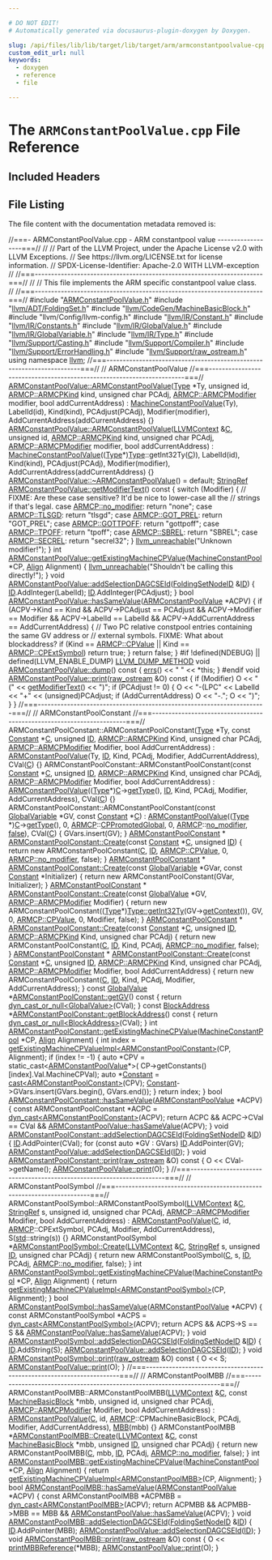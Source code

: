 ```yaml
---

# DO NOT EDIT!
# Automatically generated via docusaurus-plugin-doxygen by Doxygen.

slug: /api/files/lib/lib/target/lib/target/arm/armconstantpoolvalue-cpp
custom_edit_url: null
keywords:
  - doxygen
  - reference
  - file

---
```





# The `ARMConstantPoolValue.cpp` File Reference

<DoxygenPage pluginConfig={pluginConfig}>



## Included Headers

<IncludesList>
<IncludesListItem
  filePath="ARMConstantPoolValue.h"
  permalink="/docs/api/files/lib/lib/target/lib/target/arm/armconstantpoolvalue-h"
  isLocal="true" />
<IncludesListItem
  filePath="llvm/ADT/FoldingSet.h"
  permalink="/docs/api/files/include/include/llvm/include/llvm/adt/foldingset-h"
  isLocal="true" />
<IncludesListItem
  filePath="llvm/CodeGen/MachineBasicBlock.h"
  permalink="/docs/api/files/include/include/llvm/include/llvm/codegen/machinebasicblock-h"
  isLocal="true" />
<IncludesListItem
  filePath="llvm/Config/llvm-config.h"
  permalink=""
  isLocal="true" />
<IncludesListItem
  filePath="llvm/IR/Constant.h"
  permalink="/docs/api/files/include/include/llvm/include/llvm/ir/constant-h"
  isLocal="true" />
<IncludesListItem
  filePath="llvm/IR/Constants.h"
  permalink="/docs/api/files/include/include/llvm/include/llvm/ir/constants-h"
  isLocal="true" />
<IncludesListItem
  filePath="llvm/IR/GlobalValue.h"
  permalink="/docs/api/files/include/include/llvm/include/llvm/ir/globalvalue-h"
  isLocal="true" />
<IncludesListItem
  filePath="llvm/IR/GlobalVariable.h"
  permalink="/docs/api/files/include/include/llvm/include/llvm/ir/globalvariable-h"
  isLocal="true" />
<IncludesListItem
  filePath="llvm/IR/Type.h"
  permalink="/docs/api/files/include/include/llvm/include/llvm/ir/type-h"
  isLocal="true" />
<IncludesListItem
  filePath="llvm/Support/Casting.h"
  permalink="/docs/api/files/include/include/llvm/include/llvm/support/casting-h"
  isLocal="true" />
<IncludesListItem
  filePath="llvm/Support/Compiler.h"
  permalink="/docs/api/files/include/include/llvm/include/llvm/support/compiler-h"
  isLocal="true" />
<IncludesListItem
  filePath="llvm/Support/ErrorHandling.h"
  permalink="/docs/api/files/include/include/llvm/include/llvm/support/errorhandling-h"
  isLocal="true" />
<IncludesListItem
  filePath="llvm/Support/raw_ostream.h"
  permalink="/docs/api/files/include/include/llvm/include/llvm/support/raw-ostream-h"
  isLocal="true" />
</IncludesList>


## File Listing

The file content with the documentation metadata removed is:

<ProgramListing>

<Link id="l00001" /><CodeLine lineNumber="1"><Highlight kind="comment">//===- ARMConstantPoolValue.cpp - ARM constantpool value ------------------===//</Highlight><Highlight kind="normal"></Highlight></CodeLine>
<Link id="l00002" /><CodeLine lineNumber="2"><Highlight kind="normal"></Highlight><Highlight kind="comment">//</Highlight><Highlight kind="normal"></Highlight></CodeLine>
<Link id="l00003" /><CodeLine lineNumber="3"><Highlight kind="normal"></Highlight><Highlight kind="comment">// Part of the LLVM Project, under the Apache License v2.0 with LLVM Exceptions.</Highlight><Highlight kind="normal"></Highlight></CodeLine>
<Link id="l00004" /><CodeLine lineNumber="4"><Highlight kind="normal"></Highlight><Highlight kind="comment">// See https://llvm.org/LICENSE.txt for license information.</Highlight><Highlight kind="normal"></Highlight></CodeLine>
<Link id="l00005" /><CodeLine lineNumber="5"><Highlight kind="normal"></Highlight><Highlight kind="comment">// SPDX-License-Identifier: Apache-2.0 WITH LLVM-exception</Highlight><Highlight kind="normal"></Highlight></CodeLine>
<Link id="l00006" /><CodeLine lineNumber="6"><Highlight kind="normal"></Highlight><Highlight kind="comment">//</Highlight><Highlight kind="normal"></Highlight></CodeLine>
<Link id="l00007" /><CodeLine lineNumber="7"><Highlight kind="normal"></Highlight><Highlight kind="comment">//===----------------------------------------------------------------------===//</Highlight><Highlight kind="normal"></Highlight></CodeLine>
<Link id="l00008" /><CodeLine lineNumber="8"><Highlight kind="normal"></Highlight><Highlight kind="comment">//</Highlight><Highlight kind="normal"></Highlight></CodeLine>
<Link id="l00009" /><CodeLine lineNumber="9"><Highlight kind="normal"></Highlight><Highlight kind="comment">// This file implements the ARM specific constantpool value class.</Highlight><Highlight kind="normal"></Highlight></CodeLine>
<Link id="l00010" /><CodeLine lineNumber="10"><Highlight kind="normal"></Highlight><Highlight kind="comment">//</Highlight><Highlight kind="normal"></Highlight></CodeLine>
<Link id="l00011" /><CodeLine lineNumber="11"><Highlight kind="normal"></Highlight><Highlight kind="comment">//===----------------------------------------------------------------------===//</Highlight><Highlight kind="normal"></Highlight></CodeLine>
<Link id="l00012" /><CodeLine lineNumber="12"><Highlight kind="normal"></Highlight></CodeLine>
<Link id="l00013" /><CodeLine lineNumber="13"><Highlight kind="normal"></Highlight><Highlight kind="preprocessor">#include &quot;<a href="/docs/api/files/lib/lib/target/lib/target/arm/armconstantpoolvalue-h">ARMConstantPoolValue.h</a>&quot;</Highlight><Highlight kind="normal"></Highlight></CodeLine>
<Link id="l00014" /><CodeLine lineNumber="14"><Highlight kind="normal"></Highlight><Highlight kind="preprocessor">#include &quot;<a href="/docs/api/files/include/include/llvm/include/llvm/adt/foldingset-h">llvm/ADT/FoldingSet.h</a>&quot;</Highlight><Highlight kind="normal"></Highlight></CodeLine>
<Link id="l00015" /><CodeLine lineNumber="15"><Highlight kind="normal"></Highlight><Highlight kind="preprocessor">#include &quot;<a href="/docs/api/files/include/include/llvm/include/llvm/codegen/machinebasicblock-h">llvm/CodeGen/MachineBasicBlock.h</a>&quot;</Highlight><Highlight kind="normal"></Highlight></CodeLine>
<Link id="l00016" /><CodeLine lineNumber="16"><Highlight kind="normal"></Highlight><Highlight kind="preprocessor">#include &quot;llvm/Config/llvm-config.h&quot;</Highlight><Highlight kind="normal"></Highlight></CodeLine>
<Link id="l00017" /><CodeLine lineNumber="17"><Highlight kind="normal"></Highlight><Highlight kind="preprocessor">#include &quot;<a href="/docs/api/files/include/include/llvm/include/llvm/ir/constant-h">llvm/IR/Constant.h</a>&quot;</Highlight><Highlight kind="normal"></Highlight></CodeLine>
<Link id="l00018" /><CodeLine lineNumber="18"><Highlight kind="normal"></Highlight><Highlight kind="preprocessor">#include &quot;<a href="/docs/api/files/include/include/llvm/include/llvm/ir/constants-h">llvm/IR/Constants.h</a>&quot;</Highlight><Highlight kind="normal"></Highlight></CodeLine>
<Link id="l00019" /><CodeLine lineNumber="19"><Highlight kind="normal"></Highlight><Highlight kind="preprocessor">#include &quot;<a href="/docs/api/files/include/include/llvm/include/llvm/ir/globalvalue-h">llvm/IR/GlobalValue.h</a>&quot;</Highlight><Highlight kind="normal"></Highlight></CodeLine>
<Link id="l00020" /><CodeLine lineNumber="20"><Highlight kind="normal"></Highlight><Highlight kind="preprocessor">#include &quot;<a href="/docs/api/files/include/include/llvm/include/llvm/ir/globalvariable-h">llvm/IR/GlobalVariable.h</a>&quot;</Highlight><Highlight kind="normal"></Highlight></CodeLine>
<Link id="l00021" /><CodeLine lineNumber="21"><Highlight kind="normal"></Highlight><Highlight kind="preprocessor">#include &quot;<a href="/docs/api/files/include/include/llvm/include/llvm/ir/type-h">llvm/IR/Type.h</a>&quot;</Highlight><Highlight kind="normal"></Highlight></CodeLine>
<Link id="l00022" /><CodeLine lineNumber="22"><Highlight kind="normal"></Highlight><Highlight kind="preprocessor">#include &quot;<a href="/docs/api/files/include/include/llvm/include/llvm/support/casting-h">llvm/Support/Casting.h</a>&quot;</Highlight><Highlight kind="normal"></Highlight></CodeLine>
<Link id="l00023" /><CodeLine lineNumber="23"><Highlight kind="normal"></Highlight><Highlight kind="preprocessor">#include &quot;<a href="/docs/api/files/include/include/llvm/include/llvm/support/compiler-h">llvm/Support/Compiler.h</a>&quot;</Highlight><Highlight kind="normal"></Highlight></CodeLine>
<Link id="l00024" /><CodeLine lineNumber="24"><Highlight kind="normal"></Highlight><Highlight kind="preprocessor">#include &quot;<a href="/docs/api/files/include/include/llvm/include/llvm/support/errorhandling-h">llvm/Support/ErrorHandling.h</a>&quot;</Highlight><Highlight kind="normal"></Highlight></CodeLine>
<Link id="l00025" /><CodeLine lineNumber="25"><Highlight kind="normal"></Highlight><Highlight kind="preprocessor">#include &quot;<a href="/docs/api/files/include/include/llvm/include/llvm/support/raw-ostream-h">llvm/Support/raw&#95;ostream.h</a>&quot;</Highlight><Highlight kind="normal"></Highlight></CodeLine>
<Link id="l00026" /><CodeLine lineNumber="26"><Highlight kind="normal"></Highlight></CodeLine>
<Link id="l00027" /><CodeLine lineNumber="27"><Highlight kind="normal"></Highlight><Highlight kind="keyword">using namespace </Highlight><Highlight kind="normal"><a href="/docs/api/namespaces/llvm">llvm</a>;</Highlight></CodeLine>
<Link id="l00028" /><CodeLine lineNumber="28"><Highlight kind="normal"></Highlight></CodeLine>
<Link id="l00029" /><CodeLine lineNumber="29"><Highlight kind="normal"></Highlight><Highlight kind="comment">//===----------------------------------------------------------------------===//</Highlight><Highlight kind="normal"></Highlight></CodeLine>
<Link id="l00030" /><CodeLine lineNumber="30"><Highlight kind="normal"></Highlight><Highlight kind="comment">// ARMConstantPoolValue</Highlight><Highlight kind="normal"></Highlight></CodeLine>
<Link id="l00031" /><CodeLine lineNumber="31"><Highlight kind="normal"></Highlight><Highlight kind="comment">//===----------------------------------------------------------------------===//</Highlight><Highlight kind="normal"></Highlight></CodeLine>
<Link id="l00032" /><CodeLine lineNumber="32"><Highlight kind="normal"></Highlight></CodeLine>
<Link id="l00033" /><CodeLine lineNumber="33" lineLink="/docs/api/classes/llvm/armconstantpoolvalue/#a6d52e73a2bb8e9ddb5c1a00cf45d88e0"><Highlight kind="normal"><a href="/docs/api/classes/llvm/armconstantpoolvalue/#a6d52e73a2bb8e9ddb5c1a00cf45d88e0">ARMConstantPoolValue::ARMConstantPoolValue</a>(<a href="/docs/api/classes/llvm/type">Type</a> &#42;Ty, </Highlight><Highlight kind="keywordtype">unsigned</Highlight><Highlight kind="normal"> </Highlight><Highlight kind="keywordtype">id</Highlight><Highlight kind="normal">,</Highlight></CodeLine>
<Link id="l00034" /><CodeLine lineNumber="34"><Highlight kind="normal">                                           <a href="/docs/api/namespaces/llvm/armcp/#ad7299e03746a8bdbbff1d3aaf03eaaab">ARMCP::ARMCPKind</a> kind,</Highlight></CodeLine>
<Link id="l00035" /><CodeLine lineNumber="35"><Highlight kind="normal">                                           </Highlight><Highlight kind="keywordtype">unsigned</Highlight><Highlight kind="normal"> </Highlight><Highlight kind="keywordtype">char</Highlight><Highlight kind="normal"> PCAdj,</Highlight></CodeLine>
<Link id="l00036" /><CodeLine lineNumber="36"><Highlight kind="normal">                                           <a href="/docs/api/namespaces/llvm/armcp/#ad792b254bbbd9b9f3e5ea93d54a54d85">ARMCP::ARMCPModifier</a> modifier,</Highlight></CodeLine>
<Link id="l00037" /><CodeLine lineNumber="37"><Highlight kind="normal">                                           </Highlight><Highlight kind="keywordtype">bool</Highlight><Highlight kind="normal"> addCurrentAddress)</Highlight></CodeLine>
<Link id="l00038" /><CodeLine lineNumber="38"><Highlight kind="normal">  : <a href="/docs/api/classes/llvm/machineconstantpoolvalue/#ac688aad44da54c2262096a4b5c5891f4">MachineConstantPoolValue</a>(Ty), LabelId(id), Kind(kind),</Highlight></CodeLine>
<Link id="l00039" /><CodeLine lineNumber="39"><Highlight kind="normal">    PCAdjust(PCAdj), Modifier(modifier),</Highlight></CodeLine>
<Link id="l00040" /><CodeLine lineNumber="40"><Highlight kind="normal">    AddCurrentAddress(addCurrentAddress) &#123;&#125;</Highlight></CodeLine>
<Link id="l00041" /><CodeLine lineNumber="41"><Highlight kind="normal"></Highlight></CodeLine>
<Link id="l00042" /><CodeLine lineNumber="42" lineLink="/docs/api/classes/llvm/armconstantpoolvalue/#a3396883abbd2b3c2e61cd4f87943702c"><Highlight kind="normal"><a href="/docs/api/classes/llvm/armconstantpoolvalue/#a6d52e73a2bb8e9ddb5c1a00cf45d88e0">ARMConstantPoolValue::ARMConstantPoolValue</a>(<a href="/docs/api/classes/llvm/llvmcontext">LLVMContext</a> &amp;<a href="/docs/api/namespaces/llvm/callingconv/#ac6aa1387c4375260e2468eb5a77fdb4cafd841a49aec1539bc88abc8ff9e170fb">C</a>, </Highlight><Highlight kind="keywordtype">unsigned</Highlight><Highlight kind="normal"> </Highlight><Highlight kind="keywordtype">id</Highlight><Highlight kind="normal">,</Highlight></CodeLine>
<Link id="l00043" /><CodeLine lineNumber="43"><Highlight kind="normal">                                           <a href="/docs/api/namespaces/llvm/armcp/#ad7299e03746a8bdbbff1d3aaf03eaaab">ARMCP::ARMCPKind</a> kind,</Highlight></CodeLine>
<Link id="l00044" /><CodeLine lineNumber="44"><Highlight kind="normal">                                           </Highlight><Highlight kind="keywordtype">unsigned</Highlight><Highlight kind="normal"> </Highlight><Highlight kind="keywordtype">char</Highlight><Highlight kind="normal"> PCAdj,</Highlight></CodeLine>
<Link id="l00045" /><CodeLine lineNumber="45"><Highlight kind="normal">                                           <a href="/docs/api/namespaces/llvm/armcp/#ad792b254bbbd9b9f3e5ea93d54a54d85">ARMCP::ARMCPModifier</a> modifier,</Highlight></CodeLine>
<Link id="l00046" /><CodeLine lineNumber="46"><Highlight kind="normal">                                           </Highlight><Highlight kind="keywordtype">bool</Highlight><Highlight kind="normal"> addCurrentAddress)</Highlight></CodeLine>
<Link id="l00047" /><CodeLine lineNumber="47"><Highlight kind="normal">  : <a href="/docs/api/classes/llvm/machineconstantpoolvalue/#ac688aad44da54c2262096a4b5c5891f4">MachineConstantPoolValue</a>((<a href="/docs/api/classes/llvm/type">Type</a>&#42;)<a href="/docs/api/classes/llvm/type">Type</a>::getInt32Ty(<a href="/docs/api/namespaces/llvm/callingconv/#ac6aa1387c4375260e2468eb5a77fdb4cafd841a49aec1539bc88abc8ff9e170fb">C</a>)),</Highlight></CodeLine>
<Link id="l00048" /><CodeLine lineNumber="48"><Highlight kind="normal">    LabelId(id), Kind(kind), PCAdjust(PCAdj), Modifier(modifier),</Highlight></CodeLine>
<Link id="l00049" /><CodeLine lineNumber="49"><Highlight kind="normal">    AddCurrentAddress(addCurrentAddress) &#123;&#125;</Highlight></CodeLine>
<Link id="l00050" /><CodeLine lineNumber="50"><Highlight kind="normal"></Highlight></CodeLine>
<Link id="l00051" /><CodeLine lineNumber="51"><Highlight kind="normal"><a href="/docs/api/classes/llvm/armconstantpoolvalue/#a75709b46bf0d746eb031e606ebc8c818">ARMConstantPoolValue::~ARMConstantPoolValue</a>() = </Highlight><Highlight kind="keywordflow">default</Highlight><Highlight kind="normal">;</Highlight></CodeLine>
<Link id="l00052" /><CodeLine lineNumber="52"><Highlight kind="normal"></Highlight></CodeLine>
<Link id="l00053" /><CodeLine lineNumber="53" lineLink="/docs/api/classes/llvm/armconstantpoolvalue/#ada078240593f51d95cc878aea5ca981b"><Highlight kind="normal"><a href="/docs/api/classes/llvm/stringref">StringRef</a> <a href="/docs/api/classes/llvm/armconstantpoolvalue/#ada078240593f51d95cc878aea5ca981b">ARMConstantPoolValue::getModifierText</a>()</Highlight><Highlight kind="keyword"> const </Highlight><Highlight kind="normal">&#123;</Highlight></CodeLine>
<Link id="l00054" /><CodeLine lineNumber="54"><Highlight kind="normal">  </Highlight><Highlight kind="keywordflow">switch</Highlight><Highlight kind="normal"> (Modifier) &#123;</Highlight></CodeLine>
<Link id="l00055" /><CodeLine lineNumber="55"><Highlight kind="normal">    </Highlight><Highlight kind="comment">// FIXME: Are these case sensitive? It&#39;d be nice to lower-case all the</Highlight><Highlight kind="normal"></Highlight></CodeLine>
<Link id="l00056" /><CodeLine lineNumber="56"><Highlight kind="normal">    </Highlight><Highlight kind="comment">// strings if that&#39;s legal.</Highlight><Highlight kind="normal"></Highlight></CodeLine>
<Link id="l00057" /><CodeLine lineNumber="57"><Highlight kind="normal">  </Highlight><Highlight kind="keywordflow">case</Highlight><Highlight kind="normal"> <a href="/docs/api/namespaces/llvm/armcp/#ad792b254bbbd9b9f3e5ea93d54a54d85ae9103902078db9ff4f9a7f5477b04c76">ARMCP::no&#95;modifier</a>:</Highlight></CodeLine>
<Link id="l00058" /><CodeLine lineNumber="58"><Highlight kind="normal">    </Highlight><Highlight kind="keywordflow">return</Highlight><Highlight kind="normal"> </Highlight><Highlight kind="stringliteral">&quot;none&quot;</Highlight><Highlight kind="normal">;</Highlight></CodeLine>
<Link id="l00059" /><CodeLine lineNumber="59"><Highlight kind="normal">  </Highlight><Highlight kind="keywordflow">case</Highlight><Highlight kind="normal"> <a href="/docs/api/namespaces/llvm/armcp/#ad792b254bbbd9b9f3e5ea93d54a54d85a62fc1799424549066b0c6b91919152d7">ARMCP::TLSGD</a>:</Highlight></CodeLine>
<Link id="l00060" /><CodeLine lineNumber="60"><Highlight kind="normal">    </Highlight><Highlight kind="keywordflow">return</Highlight><Highlight kind="normal"> </Highlight><Highlight kind="stringliteral">&quot;tlsgd&quot;</Highlight><Highlight kind="normal">;</Highlight></CodeLine>
<Link id="l00061" /><CodeLine lineNumber="61"><Highlight kind="normal">  </Highlight><Highlight kind="keywordflow">case</Highlight><Highlight kind="normal"> <a href="/docs/api/namespaces/llvm/armcp/#ad792b254bbbd9b9f3e5ea93d54a54d85a3d74db86256dfd469bc89a14b1d76fab">ARMCP::GOT&#95;PREL</a>:</Highlight></CodeLine>
<Link id="l00062" /><CodeLine lineNumber="62"><Highlight kind="normal">    </Highlight><Highlight kind="keywordflow">return</Highlight><Highlight kind="normal"> </Highlight><Highlight kind="stringliteral">&quot;GOT&#95;PREL&quot;</Highlight><Highlight kind="normal">;</Highlight></CodeLine>
<Link id="l00063" /><CodeLine lineNumber="63"><Highlight kind="normal">  </Highlight><Highlight kind="keywordflow">case</Highlight><Highlight kind="normal"> <a href="/docs/api/namespaces/llvm/armcp/#ad792b254bbbd9b9f3e5ea93d54a54d85acddd18dc22e67498fcf0a79b16155fcf">ARMCP::GOTTPOFF</a>:</Highlight></CodeLine>
<Link id="l00064" /><CodeLine lineNumber="64"><Highlight kind="normal">    </Highlight><Highlight kind="keywordflow">return</Highlight><Highlight kind="normal"> </Highlight><Highlight kind="stringliteral">&quot;gottpoff&quot;</Highlight><Highlight kind="normal">;</Highlight></CodeLine>
<Link id="l00065" /><CodeLine lineNumber="65"><Highlight kind="normal">  </Highlight><Highlight kind="keywordflow">case</Highlight><Highlight kind="normal"> <a href="/docs/api/namespaces/llvm/armcp/#ad792b254bbbd9b9f3e5ea93d54a54d85ae08d827e55e1fbc94f0156f25aea52e2">ARMCP::TPOFF</a>:</Highlight></CodeLine>
<Link id="l00066" /><CodeLine lineNumber="66"><Highlight kind="normal">    </Highlight><Highlight kind="keywordflow">return</Highlight><Highlight kind="normal"> </Highlight><Highlight kind="stringliteral">&quot;tpoff&quot;</Highlight><Highlight kind="normal">;</Highlight></CodeLine>
<Link id="l00067" /><CodeLine lineNumber="67"><Highlight kind="normal">  </Highlight><Highlight kind="keywordflow">case</Highlight><Highlight kind="normal"> <a href="/docs/api/namespaces/llvm/armcp/#ad792b254bbbd9b9f3e5ea93d54a54d85a44297a25f1c31b29e03e9631855cfef9">ARMCP::SBREL</a>:</Highlight></CodeLine>
<Link id="l00068" /><CodeLine lineNumber="68"><Highlight kind="normal">    </Highlight><Highlight kind="keywordflow">return</Highlight><Highlight kind="normal"> </Highlight><Highlight kind="stringliteral">&quot;SBREL&quot;</Highlight><Highlight kind="normal">;</Highlight></CodeLine>
<Link id="l00069" /><CodeLine lineNumber="69"><Highlight kind="normal">  </Highlight><Highlight kind="keywordflow">case</Highlight><Highlight kind="normal"> <a href="/docs/api/namespaces/llvm/armcp/#ad792b254bbbd9b9f3e5ea93d54a54d85a007149d5920d57032dba20c97c18e7e6">ARMCP::SECREL</a>:</Highlight></CodeLine>
<Link id="l00070" /><CodeLine lineNumber="70"><Highlight kind="normal">    </Highlight><Highlight kind="keywordflow">return</Highlight><Highlight kind="normal"> </Highlight><Highlight kind="stringliteral">&quot;secrel32&quot;</Highlight><Highlight kind="normal">;</Highlight></CodeLine>
<Link id="l00071" /><CodeLine lineNumber="71"><Highlight kind="normal">  &#125;</Highlight></CodeLine>
<Link id="l00072" /><CodeLine lineNumber="72"><Highlight kind="normal">  <a href="/docs/api/files/include/include/llvm/include/llvm/support/errorhandling-h/#ace243f5c25697a1107cce46626b3dc94">llvm&#95;unreachable</a>(</Highlight><Highlight kind="stringliteral">&quot;Unknown modifier!&quot;</Highlight><Highlight kind="normal">);</Highlight></CodeLine>
<Link id="l00073" /><CodeLine lineNumber="73"><Highlight kind="normal">&#125;</Highlight></CodeLine>
<Link id="l00074" /><CodeLine lineNumber="74"><Highlight kind="normal"></Highlight></CodeLine>
<Link id="l00075" /><CodeLine lineNumber="75" lineLink="/docs/api/classes/llvm/armconstantpoolvalue/#a1d4cba7ac19e830bf30907621cf250e5"><Highlight kind="normal"></Highlight><Highlight kind="keywordtype">int</Highlight><Highlight kind="normal"> <a href="/docs/api/classes/llvm/armconstantpoolvalue/#a1d4cba7ac19e830bf30907621cf250e5">ARMConstantPoolValue::getExistingMachineCPValue</a>(<a href="/docs/api/classes/llvm/machineconstantpool">MachineConstantPool</a> &#42;CP,</Highlight></CodeLine>
<Link id="l00076" /><CodeLine lineNumber="76"><Highlight kind="normal">                                                    <a href="/docs/api/structs/llvm/align">Align</a> Alignment) &#123;</Highlight></CodeLine>
<Link id="l00077" /><CodeLine lineNumber="77"><Highlight kind="normal">  <a href="/docs/api/files/include/include/llvm/include/llvm/support/errorhandling-h/#ace243f5c25697a1107cce46626b3dc94">llvm&#95;unreachable</a>(</Highlight><Highlight kind="stringliteral">&quot;Shouldn&#39;t be calling this directly!&quot;</Highlight><Highlight kind="normal">);</Highlight></CodeLine>
<Link id="l00078" /><CodeLine lineNumber="78"><Highlight kind="normal">&#125;</Highlight></CodeLine>
<Link id="l00079" /><CodeLine lineNumber="79"><Highlight kind="normal"></Highlight></CodeLine>
<Link id="l00080" /><CodeLine lineNumber="80"><Highlight kind="normal"></Highlight><Highlight kind="keywordtype">void</Highlight><Highlight kind="normal"></Highlight></CodeLine>
<Link id="l00081" /><CodeLine lineNumber="81" lineLink="/docs/api/classes/llvm/armconstantpoolvalue/#af658836bbc9432b5e44b40dfde9f1904"><Highlight kind="normal"><a href="/docs/api/classes/llvm/armconstantpoolvalue/#af658836bbc9432b5e44b40dfde9f1904">ARMConstantPoolValue::addSelectionDAGCSEId</a>(<a href="/docs/api/classes/llvm/foldingsetnodeid">FoldingSetNodeID</a> &amp;<a href="/docs/api/namespaces/llvm/callingconv/#abdf8cf606905c10634e831390981b0ed">ID</a>) &#123;</Highlight></CodeLine>
<Link id="l00082" /><CodeLine lineNumber="82"><Highlight kind="normal">  <a href="/docs/api/namespaces/llvm/callingconv/#abdf8cf606905c10634e831390981b0ed">ID</a>.AddInteger(LabelId);</Highlight></CodeLine>
<Link id="l00083" /><CodeLine lineNumber="83"><Highlight kind="normal">  <a href="/docs/api/namespaces/llvm/callingconv/#abdf8cf606905c10634e831390981b0ed">ID</a>.AddInteger(PCAdjust);</Highlight></CodeLine>
<Link id="l00084" /><CodeLine lineNumber="84"><Highlight kind="normal">&#125;</Highlight></CodeLine>
<Link id="l00085" /><CodeLine lineNumber="85"><Highlight kind="normal"></Highlight></CodeLine>
<Link id="l00086" /><CodeLine lineNumber="86"><Highlight kind="normal"></Highlight><Highlight kind="keywordtype">bool</Highlight><Highlight kind="normal"></Highlight></CodeLine>
<Link id="l00087" /><CodeLine lineNumber="87" lineLink="/docs/api/classes/llvm/armconstantpoolvalue/#ae204089fb50ef2edd07a7d18c5c4b79f"><Highlight kind="normal"><a href="/docs/api/classes/llvm/armconstantpoolvalue/#ae204089fb50ef2edd07a7d18c5c4b79f">ARMConstantPoolValue::hasSameValue</a>(<a href="/docs/api/classes/llvm/armconstantpoolvalue/#a6d52e73a2bb8e9ddb5c1a00cf45d88e0">ARMConstantPoolValue</a> &#42;ACPV) &#123;</Highlight></CodeLine>
<Link id="l00088" /><CodeLine lineNumber="88"><Highlight kind="normal">  </Highlight><Highlight kind="keywordflow">if</Highlight><Highlight kind="normal"> (ACPV-&gt;Kind == Kind &amp;&amp;</Highlight></CodeLine>
<Link id="l00089" /><CodeLine lineNumber="89"><Highlight kind="normal">      ACPV-&gt;PCAdjust == PCAdjust &amp;&amp;</Highlight></CodeLine>
<Link id="l00090" /><CodeLine lineNumber="90"><Highlight kind="normal">      ACPV-&gt;Modifier == Modifier &amp;&amp;</Highlight></CodeLine>
<Link id="l00091" /><CodeLine lineNumber="91"><Highlight kind="normal">      ACPV-&gt;LabelId == LabelId &amp;&amp;</Highlight></CodeLine>
<Link id="l00092" /><CodeLine lineNumber="92"><Highlight kind="normal">      ACPV-&gt;AddCurrentAddress == AddCurrentAddress) &#123;</Highlight></CodeLine>
<Link id="l00093" /><CodeLine lineNumber="93"><Highlight kind="normal">    </Highlight><Highlight kind="comment">// Two PC relative constpool entries containing the same GV address or</Highlight><Highlight kind="normal"></Highlight></CodeLine>
<Link id="l00094" /><CodeLine lineNumber="94"><Highlight kind="normal">    </Highlight><Highlight kind="comment">// external symbols. FIXME: What about blockaddress?</Highlight><Highlight kind="normal"></Highlight></CodeLine>
<Link id="l00095" /><CodeLine lineNumber="95"><Highlight kind="normal">    </Highlight><Highlight kind="keywordflow">if</Highlight><Highlight kind="normal"> (Kind == <a href="/docs/api/namespaces/llvm/armcp/#ad7299e03746a8bdbbff1d3aaf03eaaabad4206f41cccb7d5c78d6d642b4b35e1f">ARMCP::CPValue</a> || Kind == <a href="/docs/api/namespaces/llvm/armcp/#ad7299e03746a8bdbbff1d3aaf03eaaabab8ec2c2ae69c4040c312cf22f10c6819">ARMCP::CPExtSymbol</a>)</Highlight></CodeLine>
<Link id="l00096" /><CodeLine lineNumber="96"><Highlight kind="normal">      </Highlight><Highlight kind="keywordflow">return</Highlight><Highlight kind="normal"> </Highlight><Highlight kind="keyword">true</Highlight><Highlight kind="normal">;</Highlight></CodeLine>
<Link id="l00097" /><CodeLine lineNumber="97"><Highlight kind="normal">  &#125;</Highlight></CodeLine>
<Link id="l00098" /><CodeLine lineNumber="98"><Highlight kind="normal">  </Highlight><Highlight kind="keywordflow">return</Highlight><Highlight kind="normal"> </Highlight><Highlight kind="keyword">false</Highlight><Highlight kind="normal">;</Highlight></CodeLine>
<Link id="l00099" /><CodeLine lineNumber="99"><Highlight kind="normal">&#125;</Highlight></CodeLine>
<Link id="l00100" /><CodeLine lineNumber="100"><Highlight kind="normal"></Highlight></CodeLine>
<Link id="l00101" /><CodeLine lineNumber="101"><Highlight kind="normal"></Highlight><Highlight kind="preprocessor">#if !defined(NDEBUG) || defined(LLVM&#95;ENABLE&#95;DUMP)</Highlight><Highlight kind="normal"></Highlight></CodeLine>
<Link id="l00102" /><CodeLine lineNumber="102" lineLink="/docs/api/classes/llvm/armconstantpoolvalue/#a72e996e33d02377f36d099211fedf9bc"><Highlight kind="normal"><a href="/docs/api/files/include/include/llvm/include/llvm/support/compiler-h/#aa863693eef567397d9c292da5bf22d34">LLVM&#95;DUMP&#95;METHOD</a> </Highlight><Highlight kind="keywordtype">void</Highlight><Highlight kind="normal"> <a href="/docs/api/classes/llvm/armconstantpoolvalue/#a72e996e33d02377f36d099211fedf9bc">ARMConstantPoolValue::dump</a>()</Highlight><Highlight kind="keyword"> const </Highlight><Highlight kind="normal">&#123;</Highlight></CodeLine>
<Link id="l00103" /><CodeLine lineNumber="103"><Highlight kind="normal">  <a href="/docs/api/namespaces/llvm/#a9a7b5c68c90f85baaedaa854cc5002cc">errs</a>() &lt;&lt; </Highlight><Highlight kind="stringliteral">&quot;  &quot;</Highlight><Highlight kind="normal"> &lt;&lt; &#42;</Highlight><Highlight kind="keyword">this</Highlight><Highlight kind="normal">;</Highlight></CodeLine>
<Link id="l00104" /><CodeLine lineNumber="104"><Highlight kind="normal">&#125;</Highlight></CodeLine>
<Link id="l00105" /><CodeLine lineNumber="105"><Highlight kind="normal"></Highlight><Highlight kind="preprocessor">#endif</Highlight><Highlight kind="normal"></Highlight></CodeLine>
<Link id="l00106" /><CodeLine lineNumber="106"><Highlight kind="normal"></Highlight></CodeLine>
<Link id="l00107" /><CodeLine lineNumber="107" lineLink="/docs/api/classes/llvm/armconstantpoolvalue/#a7b8d7ad0899bfee6d615c35f0dfd9841"><Highlight kind="normal"></Highlight><Highlight kind="keywordtype">void</Highlight><Highlight kind="normal"> <a href="/docs/api/classes/llvm/armconstantpoolvalue/#a7b8d7ad0899bfee6d615c35f0dfd9841">ARMConstantPoolValue::print</a>(<a href="/docs/api/classes/llvm/raw-ostream">raw&#95;ostream</a> &amp;O)</Highlight><Highlight kind="keyword"> const </Highlight><Highlight kind="normal">&#123;</Highlight></CodeLine>
<Link id="l00108" /><CodeLine lineNumber="108"><Highlight kind="normal">  </Highlight><Highlight kind="keywordflow">if</Highlight><Highlight kind="normal"> (Modifier) O &lt;&lt; </Highlight><Highlight kind="stringliteral">&quot;(&quot;</Highlight><Highlight kind="normal"> &lt;&lt; <a href="/docs/api/classes/llvm/armconstantpoolvalue/#ada078240593f51d95cc878aea5ca981b">getModifierText</a>() &lt;&lt; </Highlight><Highlight kind="stringliteral">&quot;)&quot;</Highlight><Highlight kind="normal">;</Highlight></CodeLine>
<Link id="l00109" /><CodeLine lineNumber="109"><Highlight kind="normal">  </Highlight><Highlight kind="keywordflow">if</Highlight><Highlight kind="normal"> (PCAdjust != 0) &#123;</Highlight></CodeLine>
<Link id="l00110" /><CodeLine lineNumber="110"><Highlight kind="normal">    O &lt;&lt; </Highlight><Highlight kind="stringliteral">&quot;-(LPC&quot;</Highlight><Highlight kind="normal"> &lt;&lt; LabelId &lt;&lt; </Highlight><Highlight kind="stringliteral">&quot;+&quot;</Highlight><Highlight kind="normal"> &lt;&lt; (unsigned)PCAdjust;</Highlight></CodeLine>
<Link id="l00111" /><CodeLine lineNumber="111"><Highlight kind="normal">    </Highlight><Highlight kind="keywordflow">if</Highlight><Highlight kind="normal"> (AddCurrentAddress) O &lt;&lt; </Highlight><Highlight kind="stringliteral">&quot;-.&quot;</Highlight><Highlight kind="normal">;</Highlight></CodeLine>
<Link id="l00112" /><CodeLine lineNumber="112"><Highlight kind="normal">    O &lt;&lt; </Highlight><Highlight kind="stringliteral">&quot;)&quot;</Highlight><Highlight kind="normal">;</Highlight></CodeLine>
<Link id="l00113" /><CodeLine lineNumber="113"><Highlight kind="normal">  &#125;</Highlight></CodeLine>
<Link id="l00114" /><CodeLine lineNumber="114"><Highlight kind="normal">&#125;</Highlight></CodeLine>
<Link id="l00115" /><CodeLine lineNumber="115"><Highlight kind="normal"></Highlight></CodeLine>
<Link id="l00116" /><CodeLine lineNumber="116"><Highlight kind="normal"></Highlight><Highlight kind="comment">//===----------------------------------------------------------------------===//</Highlight><Highlight kind="normal"></Highlight></CodeLine>
<Link id="l00117" /><CodeLine lineNumber="117"><Highlight kind="normal"></Highlight><Highlight kind="comment">// ARMConstantPoolConstant</Highlight><Highlight kind="normal"></Highlight></CodeLine>
<Link id="l00118" /><CodeLine lineNumber="118"><Highlight kind="normal"></Highlight><Highlight kind="comment">//===----------------------------------------------------------------------===//</Highlight><Highlight kind="normal"></Highlight></CodeLine>
<Link id="l00119" /><CodeLine lineNumber="119"><Highlight kind="normal"></Highlight></CodeLine>
<Link id="l00120" /><CodeLine lineNumber="120"><Highlight kind="normal">ARMConstantPoolConstant::ARMConstantPoolConstant(<a href="/docs/api/classes/llvm/type">Type</a> &#42;Ty,</Highlight></CodeLine>
<Link id="l00121" /><CodeLine lineNumber="121"><Highlight kind="normal">                                                 </Highlight><Highlight kind="keyword">const</Highlight><Highlight kind="normal"> <a href="/docs/api/classes/llvm/constant">Constant</a> &#42;<a href="/docs/api/namespaces/llvm/callingconv/#ac6aa1387c4375260e2468eb5a77fdb4cafd841a49aec1539bc88abc8ff9e170fb">C</a>,</Highlight></CodeLine>
<Link id="l00122" /><CodeLine lineNumber="122"><Highlight kind="normal">                                                 </Highlight><Highlight kind="keywordtype">unsigned</Highlight><Highlight kind="normal"> <a href="/docs/api/namespaces/llvm/callingconv/#abdf8cf606905c10634e831390981b0ed">ID</a>,</Highlight></CodeLine>
<Link id="l00123" /><CodeLine lineNumber="123"><Highlight kind="normal">                                                 <a href="/docs/api/namespaces/llvm/armcp/#ad7299e03746a8bdbbff1d3aaf03eaaab">ARMCP::ARMCPKind</a> Kind,</Highlight></CodeLine>
<Link id="l00124" /><CodeLine lineNumber="124"><Highlight kind="normal">                                                 </Highlight><Highlight kind="keywordtype">unsigned</Highlight><Highlight kind="normal"> </Highlight><Highlight kind="keywordtype">char</Highlight><Highlight kind="normal"> PCAdj,</Highlight></CodeLine>
<Link id="l00125" /><CodeLine lineNumber="125"><Highlight kind="normal">                                                 <a href="/docs/api/namespaces/llvm/armcp/#ad792b254bbbd9b9f3e5ea93d54a54d85">ARMCP::ARMCPModifier</a> Modifier,</Highlight></CodeLine>
<Link id="l00126" /><CodeLine lineNumber="126"><Highlight kind="normal">                                                 </Highlight><Highlight kind="keywordtype">bool</Highlight><Highlight kind="normal"> AddCurrentAddress)</Highlight></CodeLine>
<Link id="l00127" /><CodeLine lineNumber="127"><Highlight kind="normal">  : <a href="/docs/api/classes/llvm/armconstantpoolvalue">ARMConstantPoolValue</a>(Ty, <a href="/docs/api/namespaces/llvm/callingconv/#abdf8cf606905c10634e831390981b0ed">ID</a>, Kind, PCAdj, Modifier, AddCurrentAddress),</Highlight></CodeLine>
<Link id="l00128" /><CodeLine lineNumber="128"><Highlight kind="normal">    CVal(<a href="/docs/api/namespaces/llvm/callingconv/#ac6aa1387c4375260e2468eb5a77fdb4cafd841a49aec1539bc88abc8ff9e170fb">C</a>) &#123;&#125;</Highlight></CodeLine>
<Link id="l00129" /><CodeLine lineNumber="129"><Highlight kind="normal"></Highlight></CodeLine>
<Link id="l00130" /><CodeLine lineNumber="130"><Highlight kind="normal">ARMConstantPoolConstant::ARMConstantPoolConstant(</Highlight><Highlight kind="keyword">const</Highlight><Highlight kind="normal"> <a href="/docs/api/classes/llvm/constant">Constant</a> &#42;<a href="/docs/api/namespaces/llvm/callingconv/#ac6aa1387c4375260e2468eb5a77fdb4cafd841a49aec1539bc88abc8ff9e170fb">C</a>,</Highlight></CodeLine>
<Link id="l00131" /><CodeLine lineNumber="131"><Highlight kind="normal">                                                 </Highlight><Highlight kind="keywordtype">unsigned</Highlight><Highlight kind="normal"> <a href="/docs/api/namespaces/llvm/callingconv/#abdf8cf606905c10634e831390981b0ed">ID</a>,</Highlight></CodeLine>
<Link id="l00132" /><CodeLine lineNumber="132"><Highlight kind="normal">                                                 <a href="/docs/api/namespaces/llvm/armcp/#ad7299e03746a8bdbbff1d3aaf03eaaab">ARMCP::ARMCPKind</a> Kind,</Highlight></CodeLine>
<Link id="l00133" /><CodeLine lineNumber="133"><Highlight kind="normal">                                                 </Highlight><Highlight kind="keywordtype">unsigned</Highlight><Highlight kind="normal"> </Highlight><Highlight kind="keywordtype">char</Highlight><Highlight kind="normal"> PCAdj,</Highlight></CodeLine>
<Link id="l00134" /><CodeLine lineNumber="134"><Highlight kind="normal">                                                 <a href="/docs/api/namespaces/llvm/armcp/#ad792b254bbbd9b9f3e5ea93d54a54d85">ARMCP::ARMCPModifier</a> Modifier,</Highlight></CodeLine>
<Link id="l00135" /><CodeLine lineNumber="135"><Highlight kind="normal">                                                 </Highlight><Highlight kind="keywordtype">bool</Highlight><Highlight kind="normal"> AddCurrentAddress)</Highlight></CodeLine>
<Link id="l00136" /><CodeLine lineNumber="136"><Highlight kind="normal">  : <a href="/docs/api/classes/llvm/armconstantpoolvalue">ARMConstantPoolValue</a>((<a href="/docs/api/classes/llvm/type">Type</a>&#42;)<a href="/docs/api/namespaces/llvm/callingconv/#ac6aa1387c4375260e2468eb5a77fdb4cafd841a49aec1539bc88abc8ff9e170fb">C</a>-&gt;<a href="/docs/api/files/lib/lib/object/tapifile-cpp/#a913a691648e20063bbd278e8f02d8430">getType</a>(), <a href="/docs/api/namespaces/llvm/callingconv/#abdf8cf606905c10634e831390981b0ed">ID</a>, Kind, PCAdj, Modifier,</Highlight></CodeLine>
<Link id="l00137" /><CodeLine lineNumber="137"><Highlight kind="normal">                         AddCurrentAddress),</Highlight></CodeLine>
<Link id="l00138" /><CodeLine lineNumber="138"><Highlight kind="normal">    CVal(<a href="/docs/api/namespaces/llvm/callingconv/#ac6aa1387c4375260e2468eb5a77fdb4cafd841a49aec1539bc88abc8ff9e170fb">C</a>) &#123;&#125;</Highlight></CodeLine>
<Link id="l00139" /><CodeLine lineNumber="139"><Highlight kind="normal"></Highlight></CodeLine>
<Link id="l00140" /><CodeLine lineNumber="140"><Highlight kind="normal">ARMConstantPoolConstant::ARMConstantPoolConstant(</Highlight><Highlight kind="keyword">const</Highlight><Highlight kind="normal"> <a href="/docs/api/classes/llvm/globalvariable">GlobalVariable</a> &#42;GV,</Highlight></CodeLine>
<Link id="l00141" /><CodeLine lineNumber="141"><Highlight kind="normal">                                                 </Highlight><Highlight kind="keyword">const</Highlight><Highlight kind="normal"> <a href="/docs/api/classes/llvm/constant">Constant</a> &#42;<a href="/docs/api/namespaces/llvm/callingconv/#ac6aa1387c4375260e2468eb5a77fdb4cafd841a49aec1539bc88abc8ff9e170fb">C</a>)</Highlight></CodeLine>
<Link id="l00142" /><CodeLine lineNumber="142"><Highlight kind="normal">    : <a href="/docs/api/classes/llvm/armconstantpoolvalue">ARMConstantPoolValue</a>((<a href="/docs/api/classes/llvm/type">Type</a> &#42;)<a href="/docs/api/namespaces/llvm/callingconv/#ac6aa1387c4375260e2468eb5a77fdb4cafd841a49aec1539bc88abc8ff9e170fb">C</a>-&gt;<a href="/docs/api/files/lib/lib/object/tapifile-cpp/#a913a691648e20063bbd278e8f02d8430">getType</a>(), 0, <a href="/docs/api/namespaces/llvm/armcp">ARMCP</a>::<a href="/docs/api/namespaces/llvm/armcp/#ad7299e03746a8bdbbff1d3aaf03eaaaba842db4432c41709c02038126b8d57e27">CPPromotedGlobal</a>, 0,</Highlight></CodeLine>
<Link id="l00143" /><CodeLine lineNumber="143"><Highlight kind="normal">                           <a href="/docs/api/namespaces/llvm/armcp">ARMCP</a>::<a href="/docs/api/namespaces/llvm/armcp/#ad792b254bbbd9b9f3e5ea93d54a54d85ae9103902078db9ff4f9a7f5477b04c76">no&#95;modifier</a>, <a href="/docs/api/files/lib/lib/analysis/aliasanalysis-cpp/#a479b1f65525d3585f951deced4db0e36">false</a>), CVal(<a href="/docs/api/namespaces/llvm/callingconv/#ac6aa1387c4375260e2468eb5a77fdb4cafd841a49aec1539bc88abc8ff9e170fb">C</a>) &#123;</Highlight></CodeLine>
<Link id="l00144" /><CodeLine lineNumber="144"><Highlight kind="normal">  GVars.insert(GV);</Highlight></CodeLine>
<Link id="l00145" /><CodeLine lineNumber="145"><Highlight kind="normal">&#125;</Highlight></CodeLine>
<Link id="l00146" /><CodeLine lineNumber="146"><Highlight kind="normal"></Highlight></CodeLine>
<Link id="l00147" /><CodeLine lineNumber="147"><Highlight kind="normal"><a href="/docs/api/classes/llvm/armconstantpoolconstant">ARMConstantPoolConstant</a> &#42;</Highlight></CodeLine>
<Link id="l00148" /><CodeLine lineNumber="148" lineLink="/docs/api/classes/llvm/armconstantpoolconstant/#a42ce6739c10696336d46591fec3e12ac"><Highlight kind="normal"><a href="/docs/api/classes/llvm/armconstantpoolconstant/#a42ce6739c10696336d46591fec3e12ac">ARMConstantPoolConstant::Create</a>(</Highlight><Highlight kind="keyword">const</Highlight><Highlight kind="normal"> <a href="/docs/api/classes/llvm/constant">Constant</a> &#42;<a href="/docs/api/namespaces/llvm/callingconv/#ac6aa1387c4375260e2468eb5a77fdb4cafd841a49aec1539bc88abc8ff9e170fb">C</a>, </Highlight><Highlight kind="keywordtype">unsigned</Highlight><Highlight kind="normal"> <a href="/docs/api/namespaces/llvm/callingconv/#abdf8cf606905c10634e831390981b0ed">ID</a>) &#123;</Highlight></CodeLine>
<Link id="l00149" /><CodeLine lineNumber="149"><Highlight kind="normal">  </Highlight><Highlight kind="keywordflow">return</Highlight><Highlight kind="normal"> </Highlight><Highlight kind="keyword">new</Highlight><Highlight kind="normal"> ARMConstantPoolConstant(<a href="/docs/api/namespaces/llvm/callingconv/#ac6aa1387c4375260e2468eb5a77fdb4cafd841a49aec1539bc88abc8ff9e170fb">C</a>, <a href="/docs/api/namespaces/llvm/callingconv/#abdf8cf606905c10634e831390981b0ed">ID</a>, <a href="/docs/api/namespaces/llvm/armcp/#ad7299e03746a8bdbbff1d3aaf03eaaabad4206f41cccb7d5c78d6d642b4b35e1f">ARMCP::CPValue</a>, 0,</Highlight></CodeLine>
<Link id="l00150" /><CodeLine lineNumber="150"><Highlight kind="normal">                                     <a href="/docs/api/namespaces/llvm/armcp/#ad792b254bbbd9b9f3e5ea93d54a54d85ae9103902078db9ff4f9a7f5477b04c76">ARMCP::no&#95;modifier</a>, </Highlight><Highlight kind="keyword">false</Highlight><Highlight kind="normal">);</Highlight></CodeLine>
<Link id="l00151" /><CodeLine lineNumber="151"><Highlight kind="normal">&#125;</Highlight></CodeLine>
<Link id="l00152" /><CodeLine lineNumber="152"><Highlight kind="normal"></Highlight></CodeLine>
<Link id="l00153" /><CodeLine lineNumber="153"><Highlight kind="normal"><a href="/docs/api/classes/llvm/armconstantpoolconstant">ARMConstantPoolConstant</a> &#42;</Highlight></CodeLine>
<Link id="l00154" /><CodeLine lineNumber="154" lineLink="/docs/api/classes/llvm/armconstantpoolconstant/#a28d0b6e00730bf8008a6540b342266cb"><Highlight kind="normal"><a href="/docs/api/classes/llvm/armconstantpoolconstant/#a42ce6739c10696336d46591fec3e12ac">ARMConstantPoolConstant::Create</a>(</Highlight><Highlight kind="keyword">const</Highlight><Highlight kind="normal"> <a href="/docs/api/classes/llvm/globalvariable">GlobalVariable</a> &#42;GVar,</Highlight></CodeLine>
<Link id="l00155" /><CodeLine lineNumber="155"><Highlight kind="normal">                                </Highlight><Highlight kind="keyword">const</Highlight><Highlight kind="normal"> <a href="/docs/api/classes/llvm/constant">Constant</a> &#42;Initializer) &#123;</Highlight></CodeLine>
<Link id="l00156" /><CodeLine lineNumber="156"><Highlight kind="normal">  </Highlight><Highlight kind="keywordflow">return</Highlight><Highlight kind="normal"> </Highlight><Highlight kind="keyword">new</Highlight><Highlight kind="normal"> ARMConstantPoolConstant(GVar, Initializer);</Highlight></CodeLine>
<Link id="l00157" /><CodeLine lineNumber="157"><Highlight kind="normal">&#125;</Highlight></CodeLine>
<Link id="l00158" /><CodeLine lineNumber="158"><Highlight kind="normal"></Highlight></CodeLine>
<Link id="l00159" /><CodeLine lineNumber="159"><Highlight kind="normal"><a href="/docs/api/classes/llvm/armconstantpoolconstant">ARMConstantPoolConstant</a> &#42;</Highlight></CodeLine>
<Link id="l00160" /><CodeLine lineNumber="160" lineLink="/docs/api/classes/llvm/armconstantpoolconstant/#af5f4af29cea0dae3f4a3cf633dbacaba"><Highlight kind="normal"><a href="/docs/api/classes/llvm/armconstantpoolconstant/#a42ce6739c10696336d46591fec3e12ac">ARMConstantPoolConstant::Create</a>(</Highlight><Highlight kind="keyword">const</Highlight><Highlight kind="normal"> <a href="/docs/api/classes/llvm/globalvalue">GlobalValue</a> &#42;GV,</Highlight></CodeLine>
<Link id="l00161" /><CodeLine lineNumber="161"><Highlight kind="normal">                                <a href="/docs/api/namespaces/llvm/armcp/#ad792b254bbbd9b9f3e5ea93d54a54d85">ARMCP::ARMCPModifier</a> Modifier) &#123;</Highlight></CodeLine>
<Link id="l00162" /><CodeLine lineNumber="162"><Highlight kind="normal">  </Highlight><Highlight kind="keywordflow">return</Highlight><Highlight kind="normal"> </Highlight><Highlight kind="keyword">new</Highlight><Highlight kind="normal"> ARMConstantPoolConstant((<a href="/docs/api/classes/llvm/type">Type</a>&#42;)<a href="/docs/api/classes/llvm/type/#a30dd396c5b40cd86c1591872e574ccdf">Type::getInt32Ty</a>(GV-&gt;<a href="/docs/api/classes/llvm/value/#ab3fc0225d8aaf8434026c3573f961f2c">getContext</a>()),</Highlight></CodeLine>
<Link id="l00163" /><CodeLine lineNumber="163"><Highlight kind="normal">                                     GV, 0, <a href="/docs/api/namespaces/llvm/armcp/#ad7299e03746a8bdbbff1d3aaf03eaaabad4206f41cccb7d5c78d6d642b4b35e1f">ARMCP::CPValue</a>, 0,</Highlight></CodeLine>
<Link id="l00164" /><CodeLine lineNumber="164"><Highlight kind="normal">                                     Modifier, </Highlight><Highlight kind="keyword">false</Highlight><Highlight kind="normal">);</Highlight></CodeLine>
<Link id="l00165" /><CodeLine lineNumber="165"><Highlight kind="normal">&#125;</Highlight></CodeLine>
<Link id="l00166" /><CodeLine lineNumber="166"><Highlight kind="normal"></Highlight></CodeLine>
<Link id="l00167" /><CodeLine lineNumber="167"><Highlight kind="normal"><a href="/docs/api/classes/llvm/armconstantpoolconstant">ARMConstantPoolConstant</a> &#42;</Highlight></CodeLine>
<Link id="l00168" /><CodeLine lineNumber="168" lineLink="/docs/api/classes/llvm/armconstantpoolconstant/#a6516eb2992024bde5a8ed543d085f72d"><Highlight kind="normal"><a href="/docs/api/classes/llvm/armconstantpoolconstant/#a42ce6739c10696336d46591fec3e12ac">ARMConstantPoolConstant::Create</a>(</Highlight><Highlight kind="keyword">const</Highlight><Highlight kind="normal"> <a href="/docs/api/classes/llvm/constant">Constant</a> &#42;<a href="/docs/api/namespaces/llvm/callingconv/#ac6aa1387c4375260e2468eb5a77fdb4cafd841a49aec1539bc88abc8ff9e170fb">C</a>, </Highlight><Highlight kind="keywordtype">unsigned</Highlight><Highlight kind="normal"> <a href="/docs/api/namespaces/llvm/callingconv/#abdf8cf606905c10634e831390981b0ed">ID</a>,</Highlight></CodeLine>
<Link id="l00169" /><CodeLine lineNumber="169"><Highlight kind="normal">                                <a href="/docs/api/namespaces/llvm/armcp/#ad7299e03746a8bdbbff1d3aaf03eaaab">ARMCP::ARMCPKind</a> Kind, </Highlight><Highlight kind="keywordtype">unsigned</Highlight><Highlight kind="normal"> </Highlight><Highlight kind="keywordtype">char</Highlight><Highlight kind="normal"> PCAdj) &#123;</Highlight></CodeLine>
<Link id="l00170" /><CodeLine lineNumber="170"><Highlight kind="normal">  </Highlight><Highlight kind="keywordflow">return</Highlight><Highlight kind="normal"> </Highlight><Highlight kind="keyword">new</Highlight><Highlight kind="normal"> ARMConstantPoolConstant(<a href="/docs/api/namespaces/llvm/callingconv/#ac6aa1387c4375260e2468eb5a77fdb4cafd841a49aec1539bc88abc8ff9e170fb">C</a>, <a href="/docs/api/namespaces/llvm/callingconv/#abdf8cf606905c10634e831390981b0ed">ID</a>, Kind, PCAdj,</Highlight></CodeLine>
<Link id="l00171" /><CodeLine lineNumber="171"><Highlight kind="normal">                                     <a href="/docs/api/namespaces/llvm/armcp/#ad792b254bbbd9b9f3e5ea93d54a54d85ae9103902078db9ff4f9a7f5477b04c76">ARMCP::no&#95;modifier</a>, </Highlight><Highlight kind="keyword">false</Highlight><Highlight kind="normal">);</Highlight></CodeLine>
<Link id="l00172" /><CodeLine lineNumber="172"><Highlight kind="normal">&#125;</Highlight></CodeLine>
<Link id="l00173" /><CodeLine lineNumber="173"><Highlight kind="normal"></Highlight></CodeLine>
<Link id="l00174" /><CodeLine lineNumber="174"><Highlight kind="normal"><a href="/docs/api/classes/llvm/armconstantpoolconstant">ARMConstantPoolConstant</a> &#42;</Highlight></CodeLine>
<Link id="l00175" /><CodeLine lineNumber="175" lineLink="/docs/api/classes/llvm/armconstantpoolconstant/#a6e146fe44eb83d5dafb931583676eaf4"><Highlight kind="normal"><a href="/docs/api/classes/llvm/armconstantpoolconstant/#a42ce6739c10696336d46591fec3e12ac">ARMConstantPoolConstant::Create</a>(</Highlight><Highlight kind="keyword">const</Highlight><Highlight kind="normal"> <a href="/docs/api/classes/llvm/constant">Constant</a> &#42;<a href="/docs/api/namespaces/llvm/callingconv/#ac6aa1387c4375260e2468eb5a77fdb4cafd841a49aec1539bc88abc8ff9e170fb">C</a>, </Highlight><Highlight kind="keywordtype">unsigned</Highlight><Highlight kind="normal"> <a href="/docs/api/namespaces/llvm/callingconv/#abdf8cf606905c10634e831390981b0ed">ID</a>,</Highlight></CodeLine>
<Link id="l00176" /><CodeLine lineNumber="176"><Highlight kind="normal">                                <a href="/docs/api/namespaces/llvm/armcp/#ad7299e03746a8bdbbff1d3aaf03eaaab">ARMCP::ARMCPKind</a> Kind, </Highlight><Highlight kind="keywordtype">unsigned</Highlight><Highlight kind="normal"> </Highlight><Highlight kind="keywordtype">char</Highlight><Highlight kind="normal"> PCAdj,</Highlight></CodeLine>
<Link id="l00177" /><CodeLine lineNumber="177"><Highlight kind="normal">                                <a href="/docs/api/namespaces/llvm/armcp/#ad792b254bbbd9b9f3e5ea93d54a54d85">ARMCP::ARMCPModifier</a> Modifier,</Highlight></CodeLine>
<Link id="l00178" /><CodeLine lineNumber="178"><Highlight kind="normal">                                </Highlight><Highlight kind="keywordtype">bool</Highlight><Highlight kind="normal"> AddCurrentAddress) &#123;</Highlight></CodeLine>
<Link id="l00179" /><CodeLine lineNumber="179"><Highlight kind="normal">  </Highlight><Highlight kind="keywordflow">return</Highlight><Highlight kind="normal"> </Highlight><Highlight kind="keyword">new</Highlight><Highlight kind="normal"> ARMConstantPoolConstant(<a href="/docs/api/namespaces/llvm/callingconv/#ac6aa1387c4375260e2468eb5a77fdb4cafd841a49aec1539bc88abc8ff9e170fb">C</a>, <a href="/docs/api/namespaces/llvm/callingconv/#abdf8cf606905c10634e831390981b0ed">ID</a>, Kind, PCAdj, Modifier,</Highlight></CodeLine>
<Link id="l00180" /><CodeLine lineNumber="180"><Highlight kind="normal">                                     AddCurrentAddress);</Highlight></CodeLine>
<Link id="l00181" /><CodeLine lineNumber="181"><Highlight kind="normal">&#125;</Highlight></CodeLine>
<Link id="l00182" /><CodeLine lineNumber="182"><Highlight kind="normal"></Highlight></CodeLine>
<Link id="l00183" /><CodeLine lineNumber="183" lineLink="/docs/api/classes/llvm/armconstantpoolconstant/#a0697bf0ebcbc0b21342fe3aa05affab5"><Highlight kind="normal"></Highlight><Highlight kind="keyword">const</Highlight><Highlight kind="normal"> <a href="/docs/api/classes/llvm/globalvalue">GlobalValue</a> &#42;<a href="/docs/api/classes/llvm/armconstantpoolconstant/#a0697bf0ebcbc0b21342fe3aa05affab5">ARMConstantPoolConstant::getGV</a>()</Highlight><Highlight kind="keyword"> const </Highlight><Highlight kind="normal">&#123;</Highlight></CodeLine>
<Link id="l00184" /><CodeLine lineNumber="184"><Highlight kind="normal">  </Highlight><Highlight kind="keywordflow">return</Highlight><Highlight kind="normal"> <a href="/docs/api/namespaces/llvm/#a5f6182886dc2f96c204299e92c1565d5">dyn&#95;cast&#95;or&#95;null&lt;GlobalValue&gt;</a>(CVal);</Highlight></CodeLine>
<Link id="l00185" /><CodeLine lineNumber="185"><Highlight kind="normal">&#125;</Highlight></CodeLine>
<Link id="l00186" /><CodeLine lineNumber="186"><Highlight kind="normal"></Highlight></CodeLine>
<Link id="l00187" /><CodeLine lineNumber="187" lineLink="/docs/api/classes/llvm/armconstantpoolconstant/#abbf196f3d97c12d4b378ed13794853e0"><Highlight kind="normal"></Highlight><Highlight kind="keyword">const</Highlight><Highlight kind="normal"> <a href="/docs/api/classes/llvm/blockaddress">BlockAddress</a> &#42;<a href="/docs/api/classes/llvm/armconstantpoolconstant/#abbf196f3d97c12d4b378ed13794853e0">ARMConstantPoolConstant::getBlockAddress</a>()</Highlight><Highlight kind="keyword"> const </Highlight><Highlight kind="normal">&#123;</Highlight></CodeLine>
<Link id="l00188" /><CodeLine lineNumber="188"><Highlight kind="normal">  </Highlight><Highlight kind="keywordflow">return</Highlight><Highlight kind="normal"> <a href="/docs/api/namespaces/llvm/#a5f6182886dc2f96c204299e92c1565d5">dyn&#95;cast&#95;or&#95;null&lt;BlockAddress&gt;</a>(CVal);</Highlight></CodeLine>
<Link id="l00189" /><CodeLine lineNumber="189"><Highlight kind="normal">&#125;</Highlight></CodeLine>
<Link id="l00190" /><CodeLine lineNumber="190"><Highlight kind="normal"></Highlight></CodeLine>
<Link id="l00191" /><CodeLine lineNumber="191" lineLink="/docs/api/classes/llvm/armconstantpoolconstant/#ae74fbc76f1ec40713c56d087bb30adfd"><Highlight kind="normal"></Highlight><Highlight kind="keywordtype">int</Highlight><Highlight kind="normal"> <a href="/docs/api/classes/llvm/armconstantpoolconstant/#ae74fbc76f1ec40713c56d087bb30adfd">ARMConstantPoolConstant::getExistingMachineCPValue</a>(<a href="/docs/api/classes/llvm/machineconstantpool">MachineConstantPool</a> &#42;CP,</Highlight></CodeLine>
<Link id="l00192" /><CodeLine lineNumber="192"><Highlight kind="normal">                                                       <a href="/docs/api/structs/llvm/align">Align</a> Alignment) &#123;</Highlight></CodeLine>
<Link id="l00193" /><CodeLine lineNumber="193"><Highlight kind="normal">  </Highlight><Highlight kind="keywordtype">int</Highlight><Highlight kind="normal"> index =</Highlight></CodeLine>
<Link id="l00194" /><CodeLine lineNumber="194"><Highlight kind="normal">    <a href="/docs/api/classes/llvm/armconstantpoolvalue/#a984cea3549f15471d09a91ba2f60d41b">getExistingMachineCPValueImpl&lt;ARMConstantPoolConstant&gt;</a>(CP, Alignment);</Highlight></CodeLine>
<Link id="l00195" /><CodeLine lineNumber="195"><Highlight kind="normal">  </Highlight><Highlight kind="keywordflow">if</Highlight><Highlight kind="normal"> (index != -1) &#123;</Highlight></CodeLine>
<Link id="l00196" /><CodeLine lineNumber="196"><Highlight kind="normal">    </Highlight><Highlight kind="keyword">auto</Highlight><Highlight kind="normal"> &#42;CPV = </Highlight><Highlight kind="keyword">static&#95;cast&lt;</Highlight><Highlight kind="normal"><a href="/docs/api/classes/llvm/armconstantpoolvalue/#a6d52e73a2bb8e9ddb5c1a00cf45d88e0">ARMConstantPoolValue</a>&#42;</Highlight><Highlight kind="keyword">&gt;</Highlight><Highlight kind="normal">(</Highlight></CodeLine>
<Link id="l00197" /><CodeLine lineNumber="197"><Highlight kind="normal">        CP-&gt;getConstants()&#91;index&#93;.Val.MachineCPVal);</Highlight></CodeLine>
<Link id="l00198" /><CodeLine lineNumber="198"><Highlight kind="normal">    </Highlight><Highlight kind="keyword">auto</Highlight><Highlight kind="normal"> &#42;<a href="/docs/api/classes/llvm/constant">Constant</a> = <a href="/docs/api/namespaces/llvm/#ac4fc845f5ed92de63cd4474f128f5fc5">cast&lt;ARMConstantPoolConstant&gt;</a>(CPV);</Highlight></CodeLine>
<Link id="l00199" /><CodeLine lineNumber="199"><Highlight kind="normal">    <a href="/docs/api/classes/llvm/constant">Constant</a>-&gt;GVars.insert(GVars.begin(), GVars.end());</Highlight></CodeLine>
<Link id="l00200" /><CodeLine lineNumber="200"><Highlight kind="normal">  &#125;</Highlight></CodeLine>
<Link id="l00201" /><CodeLine lineNumber="201"><Highlight kind="normal">  </Highlight><Highlight kind="keywordflow">return</Highlight><Highlight kind="normal"> index;</Highlight></CodeLine>
<Link id="l00202" /><CodeLine lineNumber="202"><Highlight kind="normal">&#125;</Highlight></CodeLine>
<Link id="l00203" /><CodeLine lineNumber="203"><Highlight kind="normal"></Highlight></CodeLine>
<Link id="l00204" /><CodeLine lineNumber="204" lineLink="/docs/api/classes/llvm/armconstantpoolconstant/#a9bd8aa4e2dedff3b3e8d75eefdfe21b2"><Highlight kind="normal"></Highlight><Highlight kind="keywordtype">bool</Highlight><Highlight kind="normal"> <a href="/docs/api/classes/llvm/armconstantpoolconstant/#a9bd8aa4e2dedff3b3e8d75eefdfe21b2">ARMConstantPoolConstant::hasSameValue</a>(<a href="/docs/api/classes/llvm/armconstantpoolvalue/#a6d52e73a2bb8e9ddb5c1a00cf45d88e0">ARMConstantPoolValue</a> &#42;ACPV) &#123;</Highlight></CodeLine>
<Link id="l00205" /><CodeLine lineNumber="205"><Highlight kind="normal">  </Highlight><Highlight kind="keyword">const</Highlight><Highlight kind="normal"> ARMConstantPoolConstant &#42;ACPC = <a href="/docs/api/namespaces/llvm/#a22eeee01734061ac1b31ccd994c49eef">dyn&#95;cast&lt;ARMConstantPoolConstant&gt;</a>(ACPV);</Highlight></CodeLine>
<Link id="l00206" /><CodeLine lineNumber="206"><Highlight kind="normal">  </Highlight><Highlight kind="keywordflow">return</Highlight><Highlight kind="normal"> ACPC &amp;&amp; ACPC-&gt;CVal == CVal &amp;&amp; <a href="/docs/api/classes/llvm/armconstantpoolvalue/#ae204089fb50ef2edd07a7d18c5c4b79f">ARMConstantPoolValue::hasSameValue</a>(ACPV);</Highlight></CodeLine>
<Link id="l00207" /><CodeLine lineNumber="207"><Highlight kind="normal">&#125;</Highlight></CodeLine>
<Link id="l00208" /><CodeLine lineNumber="208"><Highlight kind="normal"></Highlight></CodeLine>
<Link id="l00209" /><CodeLine lineNumber="209" lineLink="/docs/api/classes/llvm/armconstantpoolconstant/#ae6c8e149d2d3fa94ac779398e008824e"><Highlight kind="normal"></Highlight><Highlight kind="keywordtype">void</Highlight><Highlight kind="normal"> <a href="/docs/api/classes/llvm/armconstantpoolconstant/#ae6c8e149d2d3fa94ac779398e008824e">ARMConstantPoolConstant::addSelectionDAGCSEId</a>(<a href="/docs/api/classes/llvm/foldingsetnodeid">FoldingSetNodeID</a> &amp;<a href="/docs/api/namespaces/llvm/callingconv/#abdf8cf606905c10634e831390981b0ed">ID</a>) &#123;</Highlight></CodeLine>
<Link id="l00210" /><CodeLine lineNumber="210"><Highlight kind="normal">  <a href="/docs/api/namespaces/llvm/callingconv/#abdf8cf606905c10634e831390981b0ed">ID</a>.AddPointer(CVal);</Highlight></CodeLine>
<Link id="l00211" /><CodeLine lineNumber="211"><Highlight kind="normal">  </Highlight><Highlight kind="keywordflow">for</Highlight><Highlight kind="normal"> (</Highlight><Highlight kind="keyword">const</Highlight><Highlight kind="normal"> </Highlight><Highlight kind="keyword">auto</Highlight><Highlight kind="normal"> &#42;GV : GVars)</Highlight></CodeLine>
<Link id="l00212" /><CodeLine lineNumber="212"><Highlight kind="normal">    <a href="/docs/api/namespaces/llvm/callingconv/#abdf8cf606905c10634e831390981b0ed">ID</a>.AddPointer(GV);</Highlight></CodeLine>
<Link id="l00213" /><CodeLine lineNumber="213"><Highlight kind="normal">  <a href="/docs/api/classes/llvm/armconstantpoolvalue/#af658836bbc9432b5e44b40dfde9f1904">ARMConstantPoolValue::addSelectionDAGCSEId</a>(<a href="/docs/api/namespaces/llvm/callingconv/#abdf8cf606905c10634e831390981b0ed">ID</a>);</Highlight></CodeLine>
<Link id="l00214" /><CodeLine lineNumber="214"><Highlight kind="normal">&#125;</Highlight></CodeLine>
<Link id="l00215" /><CodeLine lineNumber="215"><Highlight kind="normal"></Highlight></CodeLine>
<Link id="l00216" /><CodeLine lineNumber="216" lineLink="/docs/api/classes/llvm/armconstantpoolconstant/#ab6ab465d21408bde16e78213c1a8d59f"><Highlight kind="normal"></Highlight><Highlight kind="keywordtype">void</Highlight><Highlight kind="normal"> <a href="/docs/api/classes/llvm/armconstantpoolconstant/#ab6ab465d21408bde16e78213c1a8d59f">ARMConstantPoolConstant::print</a>(<a href="/docs/api/classes/llvm/raw-ostream">raw&#95;ostream</a> &amp;O)</Highlight><Highlight kind="keyword"> const </Highlight><Highlight kind="normal">&#123;</Highlight></CodeLine>
<Link id="l00217" /><CodeLine lineNumber="217"><Highlight kind="normal">  O &lt;&lt; CVal-&gt;getName();</Highlight></CodeLine>
<Link id="l00218" /><CodeLine lineNumber="218"><Highlight kind="normal">  <a href="/docs/api/classes/llvm/armconstantpoolvalue/#a7b8d7ad0899bfee6d615c35f0dfd9841">ARMConstantPoolValue::print</a>(O);</Highlight></CodeLine>
<Link id="l00219" /><CodeLine lineNumber="219"><Highlight kind="normal">&#125;</Highlight></CodeLine>
<Link id="l00220" /><CodeLine lineNumber="220"><Highlight kind="normal"></Highlight></CodeLine>
<Link id="l00221" /><CodeLine lineNumber="221"><Highlight kind="normal"></Highlight><Highlight kind="comment">//===----------------------------------------------------------------------===//</Highlight><Highlight kind="normal"></Highlight></CodeLine>
<Link id="l00222" /><CodeLine lineNumber="222"><Highlight kind="normal"></Highlight><Highlight kind="comment">// ARMConstantPoolSymbol</Highlight><Highlight kind="normal"></Highlight></CodeLine>
<Link id="l00223" /><CodeLine lineNumber="223"><Highlight kind="normal"></Highlight><Highlight kind="comment">//===----------------------------------------------------------------------===//</Highlight><Highlight kind="normal"></Highlight></CodeLine>
<Link id="l00224" /><CodeLine lineNumber="224"><Highlight kind="normal"></Highlight></CodeLine>
<Link id="l00225" /><CodeLine lineNumber="225"><Highlight kind="normal">ARMConstantPoolSymbol::ARMConstantPoolSymbol(<a href="/docs/api/classes/llvm/llvmcontext">LLVMContext</a> &amp;<a href="/docs/api/namespaces/llvm/callingconv/#ac6aa1387c4375260e2468eb5a77fdb4cafd841a49aec1539bc88abc8ff9e170fb">C</a>, <a href="/docs/api/classes/llvm/stringref">StringRef</a> s,</Highlight></CodeLine>
<Link id="l00226" /><CodeLine lineNumber="226"><Highlight kind="normal">                                             </Highlight><Highlight kind="keywordtype">unsigned</Highlight><Highlight kind="normal"> </Highlight><Highlight kind="keywordtype">id</Highlight><Highlight kind="normal">, </Highlight><Highlight kind="keywordtype">unsigned</Highlight><Highlight kind="normal"> </Highlight><Highlight kind="keywordtype">char</Highlight><Highlight kind="normal"> PCAdj,</Highlight></CodeLine>
<Link id="l00227" /><CodeLine lineNumber="227"><Highlight kind="normal">                                             <a href="/docs/api/namespaces/llvm/armcp/#ad792b254bbbd9b9f3e5ea93d54a54d85">ARMCP::ARMCPModifier</a> Modifier,</Highlight></CodeLine>
<Link id="l00228" /><CodeLine lineNumber="228"><Highlight kind="normal">                                             </Highlight><Highlight kind="keywordtype">bool</Highlight><Highlight kind="normal"> AddCurrentAddress)</Highlight></CodeLine>
<Link id="l00229" /><CodeLine lineNumber="229"><Highlight kind="normal">    : <a href="/docs/api/classes/llvm/armconstantpoolvalue">ARMConstantPoolValue</a>(<a href="/docs/api/namespaces/llvm/callingconv/#ac6aa1387c4375260e2468eb5a77fdb4cafd841a49aec1539bc88abc8ff9e170fb">C</a>, id, <a href="/docs/api/namespaces/llvm/armcp">ARMCP</a>::CPExtSymbol, PCAdj, Modifier,</Highlight></CodeLine>
<Link id="l00230" /><CodeLine lineNumber="230"><Highlight kind="normal">                           AddCurrentAddress),</Highlight></CodeLine>
<Link id="l00231" /><CodeLine lineNumber="231"><Highlight kind="normal">      S(<a href="/docs/api/namespaces/std">std</a>::string(s)) &#123;&#125;</Highlight></CodeLine>
<Link id="l00232" /><CodeLine lineNumber="232"><Highlight kind="normal"></Highlight></CodeLine>
<Link id="l00233" /><CodeLine lineNumber="233" lineLink="/docs/api/classes/llvm/armconstantpoolsymbol/#ab62de7c856026cf2bda78e18e95bcd99"><Highlight kind="normal">ARMConstantPoolSymbol &#42;<a href="/docs/api/classes/llvm/armconstantpoolsymbol/#ab62de7c856026cf2bda78e18e95bcd99">ARMConstantPoolSymbol::Create</a>(<a href="/docs/api/classes/llvm/llvmcontext">LLVMContext</a> &amp;<a href="/docs/api/namespaces/llvm/callingconv/#ac6aa1387c4375260e2468eb5a77fdb4cafd841a49aec1539bc88abc8ff9e170fb">C</a>,</Highlight></CodeLine>
<Link id="l00234" /><CodeLine lineNumber="234"><Highlight kind="normal">                                                     <a href="/docs/api/classes/llvm/stringref">StringRef</a> s, </Highlight><Highlight kind="keywordtype">unsigned</Highlight><Highlight kind="normal"> <a href="/docs/api/namespaces/llvm/callingconv/#abdf8cf606905c10634e831390981b0ed">ID</a>,</Highlight></CodeLine>
<Link id="l00235" /><CodeLine lineNumber="235"><Highlight kind="normal">                                                     </Highlight><Highlight kind="keywordtype">unsigned</Highlight><Highlight kind="normal"> </Highlight><Highlight kind="keywordtype">char</Highlight><Highlight kind="normal"> PCAdj) &#123;</Highlight></CodeLine>
<Link id="l00236" /><CodeLine lineNumber="236"><Highlight kind="normal">  </Highlight><Highlight kind="keywordflow">return</Highlight><Highlight kind="normal"> </Highlight><Highlight kind="keyword">new</Highlight><Highlight kind="normal"> ARMConstantPoolSymbol(<a href="/docs/api/namespaces/llvm/callingconv/#ac6aa1387c4375260e2468eb5a77fdb4cafd841a49aec1539bc88abc8ff9e170fb">C</a>, s, <a href="/docs/api/namespaces/llvm/callingconv/#abdf8cf606905c10634e831390981b0ed">ID</a>, PCAdj, <a href="/docs/api/namespaces/llvm/armcp/#ad792b254bbbd9b9f3e5ea93d54a54d85ae9103902078db9ff4f9a7f5477b04c76">ARMCP::no&#95;modifier</a>, </Highlight><Highlight kind="keyword">false</Highlight><Highlight kind="normal">);</Highlight></CodeLine>
<Link id="l00237" /><CodeLine lineNumber="237"><Highlight kind="normal">&#125;</Highlight></CodeLine>
<Link id="l00238" /><CodeLine lineNumber="238"><Highlight kind="normal"></Highlight></CodeLine>
<Link id="l00239" /><CodeLine lineNumber="239" lineLink="/docs/api/classes/llvm/armconstantpoolsymbol/#a6abd560b29eb37e576ec58d86d17099f"><Highlight kind="normal"></Highlight><Highlight kind="keywordtype">int</Highlight><Highlight kind="normal"> <a href="/docs/api/classes/llvm/armconstantpoolsymbol/#a6abd560b29eb37e576ec58d86d17099f">ARMConstantPoolSymbol::getExistingMachineCPValue</a>(<a href="/docs/api/classes/llvm/machineconstantpool">MachineConstantPool</a> &#42;CP,</Highlight></CodeLine>
<Link id="l00240" /><CodeLine lineNumber="240"><Highlight kind="normal">                                                     <a href="/docs/api/structs/llvm/align">Align</a> Alignment) &#123;</Highlight></CodeLine>
<Link id="l00241" /><CodeLine lineNumber="241"><Highlight kind="normal">  </Highlight><Highlight kind="keywordflow">return</Highlight><Highlight kind="normal"> <a href="/docs/api/classes/llvm/armconstantpoolvalue/#a984cea3549f15471d09a91ba2f60d41b">getExistingMachineCPValueImpl&lt;ARMConstantPoolSymbol&gt;</a>(CP, Alignment);</Highlight></CodeLine>
<Link id="l00242" /><CodeLine lineNumber="242"><Highlight kind="normal">&#125;</Highlight></CodeLine>
<Link id="l00243" /><CodeLine lineNumber="243"><Highlight kind="normal"></Highlight></CodeLine>
<Link id="l00244" /><CodeLine lineNumber="244" lineLink="/docs/api/classes/llvm/armconstantpoolsymbol/#a5b56d239ebf470d31f2d569f8ba8a5d5"><Highlight kind="normal"></Highlight><Highlight kind="keywordtype">bool</Highlight><Highlight kind="normal"> <a href="/docs/api/classes/llvm/armconstantpoolsymbol/#a5b56d239ebf470d31f2d569f8ba8a5d5">ARMConstantPoolSymbol::hasSameValue</a>(<a href="/docs/api/classes/llvm/armconstantpoolvalue/#a6d52e73a2bb8e9ddb5c1a00cf45d88e0">ARMConstantPoolValue</a> &#42;ACPV) &#123;</Highlight></CodeLine>
<Link id="l00245" /><CodeLine lineNumber="245"><Highlight kind="normal">  </Highlight><Highlight kind="keyword">const</Highlight><Highlight kind="normal"> ARMConstantPoolSymbol &#42;ACPS = <a href="/docs/api/namespaces/llvm/#a22eeee01734061ac1b31ccd994c49eef">dyn&#95;cast&lt;ARMConstantPoolSymbol&gt;</a>(ACPV);</Highlight></CodeLine>
<Link id="l00246" /><CodeLine lineNumber="246"><Highlight kind="normal">  </Highlight><Highlight kind="keywordflow">return</Highlight><Highlight kind="normal"> ACPS &amp;&amp; ACPS-&gt;S == S &amp;&amp; <a href="/docs/api/classes/llvm/armconstantpoolvalue/#ae204089fb50ef2edd07a7d18c5c4b79f">ARMConstantPoolValue::hasSameValue</a>(ACPV);</Highlight></CodeLine>
<Link id="l00247" /><CodeLine lineNumber="247"><Highlight kind="normal">&#125;</Highlight></CodeLine>
<Link id="l00248" /><CodeLine lineNumber="248"><Highlight kind="normal"></Highlight></CodeLine>
<Link id="l00249" /><CodeLine lineNumber="249" lineLink="/docs/api/classes/llvm/armconstantpoolsymbol/#a54020803303eb37503a96938c9b5c1a6"><Highlight kind="normal"></Highlight><Highlight kind="keywordtype">void</Highlight><Highlight kind="normal"> <a href="/docs/api/classes/llvm/armconstantpoolsymbol/#a54020803303eb37503a96938c9b5c1a6">ARMConstantPoolSymbol::addSelectionDAGCSEId</a>(<a href="/docs/api/classes/llvm/foldingsetnodeid">FoldingSetNodeID</a> &amp;<a href="/docs/api/namespaces/llvm/callingconv/#abdf8cf606905c10634e831390981b0ed">ID</a>) &#123;</Highlight></CodeLine>
<Link id="l00250" /><CodeLine lineNumber="250"><Highlight kind="normal">  <a href="/docs/api/namespaces/llvm/callingconv/#abdf8cf606905c10634e831390981b0ed">ID</a>.AddString(S);</Highlight></CodeLine>
<Link id="l00251" /><CodeLine lineNumber="251"><Highlight kind="normal">  <a href="/docs/api/classes/llvm/armconstantpoolvalue/#af658836bbc9432b5e44b40dfde9f1904">ARMConstantPoolValue::addSelectionDAGCSEId</a>(<a href="/docs/api/namespaces/llvm/callingconv/#abdf8cf606905c10634e831390981b0ed">ID</a>);</Highlight></CodeLine>
<Link id="l00252" /><CodeLine lineNumber="252"><Highlight kind="normal">&#125;</Highlight></CodeLine>
<Link id="l00253" /><CodeLine lineNumber="253"><Highlight kind="normal"></Highlight></CodeLine>
<Link id="l00254" /><CodeLine lineNumber="254" lineLink="/docs/api/classes/llvm/armconstantpoolsymbol/#a87cc1c8dfc064bce322ee7c2641eaff3"><Highlight kind="normal"></Highlight><Highlight kind="keywordtype">void</Highlight><Highlight kind="normal"> <a href="/docs/api/classes/llvm/armconstantpoolsymbol/#a87cc1c8dfc064bce322ee7c2641eaff3">ARMConstantPoolSymbol::print</a>(<a href="/docs/api/classes/llvm/raw-ostream">raw&#95;ostream</a> &amp;O)</Highlight><Highlight kind="keyword"> const </Highlight><Highlight kind="normal">&#123;</Highlight></CodeLine>
<Link id="l00255" /><CodeLine lineNumber="255"><Highlight kind="normal">  O &lt;&lt; S;</Highlight></CodeLine>
<Link id="l00256" /><CodeLine lineNumber="256"><Highlight kind="normal">  <a href="/docs/api/classes/llvm/armconstantpoolvalue/#a7b8d7ad0899bfee6d615c35f0dfd9841">ARMConstantPoolValue::print</a>(O);</Highlight></CodeLine>
<Link id="l00257" /><CodeLine lineNumber="257"><Highlight kind="normal">&#125;</Highlight></CodeLine>
<Link id="l00258" /><CodeLine lineNumber="258"><Highlight kind="normal"></Highlight></CodeLine>
<Link id="l00259" /><CodeLine lineNumber="259"><Highlight kind="normal"></Highlight><Highlight kind="comment">//===----------------------------------------------------------------------===//</Highlight><Highlight kind="normal"></Highlight></CodeLine>
<Link id="l00260" /><CodeLine lineNumber="260"><Highlight kind="normal"></Highlight><Highlight kind="comment">// ARMConstantPoolMBB</Highlight><Highlight kind="normal"></Highlight></CodeLine>
<Link id="l00261" /><CodeLine lineNumber="261"><Highlight kind="normal"></Highlight><Highlight kind="comment">//===----------------------------------------------------------------------===//</Highlight><Highlight kind="normal"></Highlight></CodeLine>
<Link id="l00262" /><CodeLine lineNumber="262"><Highlight kind="normal"></Highlight></CodeLine>
<Link id="l00263" /><CodeLine lineNumber="263"><Highlight kind="normal">ARMConstantPoolMBB::ARMConstantPoolMBB(<a href="/docs/api/classes/llvm/llvmcontext">LLVMContext</a> &amp;<a href="/docs/api/namespaces/llvm/callingconv/#ac6aa1387c4375260e2468eb5a77fdb4cafd841a49aec1539bc88abc8ff9e170fb">C</a>,</Highlight></CodeLine>
<Link id="l00264" /><CodeLine lineNumber="264"><Highlight kind="normal">                                       </Highlight><Highlight kind="keyword">const</Highlight><Highlight kind="normal"> <a href="/docs/api/classes/llvm/machinebasicblock">MachineBasicBlock</a> &#42;mbb,</Highlight></CodeLine>
<Link id="l00265" /><CodeLine lineNumber="265"><Highlight kind="normal">                                       </Highlight><Highlight kind="keywordtype">unsigned</Highlight><Highlight kind="normal"> </Highlight><Highlight kind="keywordtype">id</Highlight><Highlight kind="normal">, </Highlight><Highlight kind="keywordtype">unsigned</Highlight><Highlight kind="normal"> </Highlight><Highlight kind="keywordtype">char</Highlight><Highlight kind="normal"> PCAdj,</Highlight></CodeLine>
<Link id="l00266" /><CodeLine lineNumber="266"><Highlight kind="normal">                                       <a href="/docs/api/namespaces/llvm/armcp/#ad792b254bbbd9b9f3e5ea93d54a54d85">ARMCP::ARMCPModifier</a> Modifier,</Highlight></CodeLine>
<Link id="l00267" /><CodeLine lineNumber="267"><Highlight kind="normal">                                       </Highlight><Highlight kind="keywordtype">bool</Highlight><Highlight kind="normal"> AddCurrentAddress)</Highlight></CodeLine>
<Link id="l00268" /><CodeLine lineNumber="268"><Highlight kind="normal">  : <a href="/docs/api/classes/llvm/armconstantpoolvalue">ARMConstantPoolValue</a>(<a href="/docs/api/namespaces/llvm/callingconv/#ac6aa1387c4375260e2468eb5a77fdb4cafd841a49aec1539bc88abc8ff9e170fb">C</a>, id, <a href="/docs/api/namespaces/llvm/armcp">ARMCP</a>::CPMachineBasicBlock, PCAdj,</Highlight></CodeLine>
<Link id="l00269" /><CodeLine lineNumber="269"><Highlight kind="normal">                         Modifier, AddCurrentAddress),</Highlight></CodeLine>
<Link id="l00270" /><CodeLine lineNumber="270"><Highlight kind="normal">    <a href="/docs/api/files/lib/lib/target/lib/target/arm/armslshardening-cpp/#a5958512eae2979bd2eb383977996a600">MBB</a>(mbb) &#123;&#125;</Highlight></CodeLine>
<Link id="l00271" /><CodeLine lineNumber="271"><Highlight kind="normal"></Highlight></CodeLine>
<Link id="l00272" /><CodeLine lineNumber="272" lineLink="/docs/api/classes/llvm/armconstantpoolmbb/#a6c19796f37809c5c4b35674958d7dde8"><Highlight kind="normal">ARMConstantPoolMBB &#42;<a href="/docs/api/classes/llvm/armconstantpoolmbb/#a6c19796f37809c5c4b35674958d7dde8">ARMConstantPoolMBB::Create</a>(<a href="/docs/api/classes/llvm/llvmcontext">LLVMContext</a> &amp;<a href="/docs/api/namespaces/llvm/callingconv/#ac6aa1387c4375260e2468eb5a77fdb4cafd841a49aec1539bc88abc8ff9e170fb">C</a>,</Highlight></CodeLine>
<Link id="l00273" /><CodeLine lineNumber="273"><Highlight kind="normal">                                               </Highlight><Highlight kind="keyword">const</Highlight><Highlight kind="normal"> <a href="/docs/api/classes/llvm/machinebasicblock">MachineBasicBlock</a> &#42;mbb,</Highlight></CodeLine>
<Link id="l00274" /><CodeLine lineNumber="274"><Highlight kind="normal">                                               </Highlight><Highlight kind="keywordtype">unsigned</Highlight><Highlight kind="normal"> <a href="/docs/api/namespaces/llvm/callingconv/#abdf8cf606905c10634e831390981b0ed">ID</a>,</Highlight></CodeLine>
<Link id="l00275" /><CodeLine lineNumber="275"><Highlight kind="normal">                                               </Highlight><Highlight kind="keywordtype">unsigned</Highlight><Highlight kind="normal"> </Highlight><Highlight kind="keywordtype">char</Highlight><Highlight kind="normal"> PCAdj) &#123;</Highlight></CodeLine>
<Link id="l00276" /><CodeLine lineNumber="276"><Highlight kind="normal">  </Highlight><Highlight kind="keywordflow">return</Highlight><Highlight kind="normal"> </Highlight><Highlight kind="keyword">new</Highlight><Highlight kind="normal"> ARMConstantPoolMBB(<a href="/docs/api/namespaces/llvm/callingconv/#ac6aa1387c4375260e2468eb5a77fdb4cafd841a49aec1539bc88abc8ff9e170fb">C</a>, mbb, <a href="/docs/api/namespaces/llvm/callingconv/#abdf8cf606905c10634e831390981b0ed">ID</a>, PCAdj, <a href="/docs/api/namespaces/llvm/armcp/#ad792b254bbbd9b9f3e5ea93d54a54d85ae9103902078db9ff4f9a7f5477b04c76">ARMCP::no&#95;modifier</a>, </Highlight><Highlight kind="keyword">false</Highlight><Highlight kind="normal">);</Highlight></CodeLine>
<Link id="l00277" /><CodeLine lineNumber="277"><Highlight kind="normal">&#125;</Highlight></CodeLine>
<Link id="l00278" /><CodeLine lineNumber="278"><Highlight kind="normal"></Highlight></CodeLine>
<Link id="l00279" /><CodeLine lineNumber="279" lineLink="/docs/api/classes/llvm/armconstantpoolmbb/#a473e733e2610bba6d595ae063587919d"><Highlight kind="normal"></Highlight><Highlight kind="keywordtype">int</Highlight><Highlight kind="normal"> <a href="/docs/api/classes/llvm/armconstantpoolmbb/#a473e733e2610bba6d595ae063587919d">ARMConstantPoolMBB::getExistingMachineCPValue</a>(<a href="/docs/api/classes/llvm/machineconstantpool">MachineConstantPool</a> &#42;CP,</Highlight></CodeLine>
<Link id="l00280" /><CodeLine lineNumber="280"><Highlight kind="normal">                                                  <a href="/docs/api/structs/llvm/align">Align</a> Alignment) &#123;</Highlight></CodeLine>
<Link id="l00281" /><CodeLine lineNumber="281"><Highlight kind="normal">  </Highlight><Highlight kind="keywordflow">return</Highlight><Highlight kind="normal"> <a href="/docs/api/classes/llvm/armconstantpoolvalue/#a984cea3549f15471d09a91ba2f60d41b">getExistingMachineCPValueImpl&lt;ARMConstantPoolMBB&gt;</a>(CP, Alignment);</Highlight></CodeLine>
<Link id="l00282" /><CodeLine lineNumber="282"><Highlight kind="normal">&#125;</Highlight></CodeLine>
<Link id="l00283" /><CodeLine lineNumber="283"><Highlight kind="normal"></Highlight></CodeLine>
<Link id="l00284" /><CodeLine lineNumber="284" lineLink="/docs/api/classes/llvm/armconstantpoolmbb/#a8307b3875610081435c5ab30500a29f8"><Highlight kind="normal"></Highlight><Highlight kind="keywordtype">bool</Highlight><Highlight kind="normal"> <a href="/docs/api/classes/llvm/armconstantpoolmbb/#a8307b3875610081435c5ab30500a29f8">ARMConstantPoolMBB::hasSameValue</a>(<a href="/docs/api/classes/llvm/armconstantpoolvalue/#a6d52e73a2bb8e9ddb5c1a00cf45d88e0">ARMConstantPoolValue</a> &#42;ACPV) &#123;</Highlight></CodeLine>
<Link id="l00285" /><CodeLine lineNumber="285"><Highlight kind="normal">  </Highlight><Highlight kind="keyword">const</Highlight><Highlight kind="normal"> ARMConstantPoolMBB &#42;ACPMBB = <a href="/docs/api/namespaces/llvm/#a22eeee01734061ac1b31ccd994c49eef">dyn&#95;cast&lt;ARMConstantPoolMBB&gt;</a>(ACPV);</Highlight></CodeLine>
<Link id="l00286" /><CodeLine lineNumber="286"><Highlight kind="normal">  </Highlight><Highlight kind="keywordflow">return</Highlight><Highlight kind="normal"> ACPMBB &amp;&amp; ACPMBB-&gt;MBB == MBB &amp;&amp;</Highlight></CodeLine>
<Link id="l00287" /><CodeLine lineNumber="287"><Highlight kind="normal">    <a href="/docs/api/classes/llvm/armconstantpoolvalue/#ae204089fb50ef2edd07a7d18c5c4b79f">ARMConstantPoolValue::hasSameValue</a>(ACPV);</Highlight></CodeLine>
<Link id="l00288" /><CodeLine lineNumber="288"><Highlight kind="normal">&#125;</Highlight></CodeLine>
<Link id="l00289" /><CodeLine lineNumber="289"><Highlight kind="normal"></Highlight></CodeLine>
<Link id="l00290" /><CodeLine lineNumber="290" lineLink="/docs/api/classes/llvm/armconstantpoolmbb/#a4d19ca1e52af861e38e22e4800ad5652"><Highlight kind="normal"></Highlight><Highlight kind="keywordtype">void</Highlight><Highlight kind="normal"> <a href="/docs/api/classes/llvm/armconstantpoolmbb/#a4d19ca1e52af861e38e22e4800ad5652">ARMConstantPoolMBB::addSelectionDAGCSEId</a>(<a href="/docs/api/classes/llvm/foldingsetnodeid">FoldingSetNodeID</a> &amp;<a href="/docs/api/namespaces/llvm/callingconv/#abdf8cf606905c10634e831390981b0ed">ID</a>) &#123;</Highlight></CodeLine>
<Link id="l00291" /><CodeLine lineNumber="291"><Highlight kind="normal">  <a href="/docs/api/namespaces/llvm/callingconv/#abdf8cf606905c10634e831390981b0ed">ID</a>.AddPointer(MBB);</Highlight></CodeLine>
<Link id="l00292" /><CodeLine lineNumber="292"><Highlight kind="normal">  <a href="/docs/api/classes/llvm/armconstantpoolvalue/#af658836bbc9432b5e44b40dfde9f1904">ARMConstantPoolValue::addSelectionDAGCSEId</a>(<a href="/docs/api/namespaces/llvm/callingconv/#abdf8cf606905c10634e831390981b0ed">ID</a>);</Highlight></CodeLine>
<Link id="l00293" /><CodeLine lineNumber="293"><Highlight kind="normal">&#125;</Highlight></CodeLine>
<Link id="l00294" /><CodeLine lineNumber="294"><Highlight kind="normal"></Highlight></CodeLine>
<Link id="l00295" /><CodeLine lineNumber="295" lineLink="/docs/api/classes/llvm/armconstantpoolmbb/#a8b8d429cc1ce71cd4456657f4e6463f3"><Highlight kind="normal"></Highlight><Highlight kind="keywordtype">void</Highlight><Highlight kind="normal"> <a href="/docs/api/classes/llvm/armconstantpoolmbb/#a8b8d429cc1ce71cd4456657f4e6463f3">ARMConstantPoolMBB::print</a>(<a href="/docs/api/classes/llvm/raw-ostream">raw&#95;ostream</a> &amp;O)</Highlight><Highlight kind="keyword"> const </Highlight><Highlight kind="normal">&#123;</Highlight></CodeLine>
<Link id="l00296" /><CodeLine lineNumber="296"><Highlight kind="normal">  O &lt;&lt; <a href="/docs/api/namespaces/llvm/#af7881286e3ea4d7f1c4a63c87c132dac">printMBBReference</a>(&#42;MBB);</Highlight></CodeLine>
<Link id="l00297" /><CodeLine lineNumber="297"><Highlight kind="normal">  <a href="/docs/api/classes/llvm/armconstantpoolvalue/#a7b8d7ad0899bfee6d615c35f0dfd9841">ARMConstantPoolValue::print</a>(O);</Highlight></CodeLine>
<Link id="l00298" /><CodeLine lineNumber="298"><Highlight kind="normal">&#125;</Highlight></CodeLine>

</ProgramListing>

</DoxygenPage>
